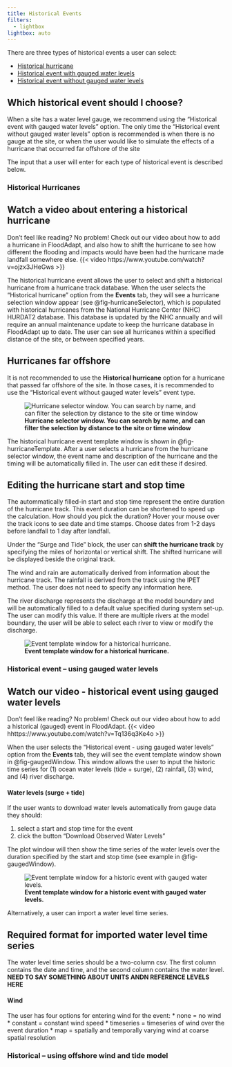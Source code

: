 ```yaml
---
title: Historical Events
filters:
  - lightbox
lightbox: auto
---
```


There are three types of historical events a user can select: 

* [Historical hurricane](historic_events_hurricane.qmd)
* [Historical event with gauged water levels](historic_events_gauged.qmd)
* [Historical event without gauged water levels](historic_events_ungauged.qmd)

::: {.callout-note}
## Which historical event should I choose?
When a site has a water level gauge, we recommend using the "Historical event with gauged water levels" option. The only time the "Historical event without gauged water levels" option is recommended is when there is no gauge at the site, or when the user would like to simulate the effects of a hurricane that occurred far offshore of the site
:::
The input that a user will enter for each type of historical event is described below. 

### Historical Hurricanes
::: {.callout-tip}
## Watch a video about entering a historical hurricane
Don't feel like reading? No problem! Check out our video about how to add a hurricane in FloodAdapt, and also how to shift the hurricane to see how different the flooding and impacts would have been had the hurricane made landfall somewhere else.
{{< video https://www.youtube.com/watch?v=ojzx3JHeGws >}}
:::



The historical hurricane event allows the user to select and shift a historical hurricane from a hurricane track database. When the user selects the “Historical hurricane” option from the **Events** tab, they will see a hurricane selection window appear (see @fig-hurricaneSelector), which is populated with historical hurricanes from the National Hurricane Center (NHC) HURDAT2 database. This database is updated by the NHC annually and will require an annual maintenance update to keep the hurricane database in FloodAdapt up to date.  The user can see all hurricanes within a specified distance of the site, or between specified years. 

::: {.callout-note}
## Hurricanes far offshore
It is not recommended to use the **Historical hurricane** option for a hurricane that passed far offshore of the site. In those cases, it is recommended to use the “Historical event without gauged water levels” event type. 
:::

![**Hurricane selector window. You can search by name, and can filter the selection by distance to the site or time window**](../../_static/images/popup_hurricaneSelector.png){#fig-hurricaneSelector}

The historical hurricane event template window is shown in @fig-hurricaneTemplate. After a user selects a hurricane from the hurricane selector window, the event name and description of the hurricane and the timing will be automatically filled in. The user can edit these if desired. 

::: {.callout-tip}
## Editing the hurricane start and stop time
The autommatically filled-in start and stop time represent the entire duration of the hurricane track. This event duration can be shortened to speed up the calculation. How should you pick the duration? Hover your mouse over the track icons to see date and time stamps. Choose dates from 1-2 days before landfall to 1 day after landfall. 
:::

Under the "Surge and Tide" block, the user can **shift the hurricane track** by specifying the miles of horizontal or vertical shift. The shifted hurricane will be displayed beside the original track. 

The wind and rain are automatically derived from information about the hurricane track. The rainfall is derived from the track using the IPET method. The user does not need to specify any information here.

The river discharge represents the discharge at the model boundary and will be automatically filled to a default value specified during system set-up. The user can modify this value. If there are multiple rivers at the model boundary, the user will be able to select each river to view or modify the discharge. 

![**Event template window for a historical hurricane.**](../../_static/images/popup_hurricaneTemplate.png){#fig-hurricaneTemplate}

### Historical event – using gauged water levels
::: {.callout-tip}
## Watch our video - historical event using gauged water levels
Don't feel like reading? No problem! Check out our video about how to add a historical (gauged) event in FloodAdapt.
{{< video hhttps://www.youtube.com/watch?v=Tq136q3Ke4o >}}
:::

When the user selects the “Historical event - using gauged water levels” option from the **Events** tab, they will see the event template window shown in @fig-gaugedWindow. This window allows the user to input the historic time series for (1) ocean water levels (tide + surge), (2) rainfall, (3) wind, and (4) river discharge. 

#### Water levels (surge + tide)
If the user wants to download water levels automatically from gauge data they should:

1. select a start and stop time for the event
2. click the button "Download Observed Water Levels"

The plot window will then show the time series of the water levels over the duration specified by the start and stop time (see example in @fig-gaugedWindow).

 ![**Event template window for a historic event with gauged water levels.**](../../_static/images/popup_gaugedEventWindow2.png){#fig-gaugedWindow}

Alternatively, a user can import a water level time series.

::: {.callout-note}
## Required format for imported water level time series
The water level time series should be a two-column csv. The first column contains the date and time, and the second column contains the water level. **NEED TO SAY SOMETHING ABOUT UNITS ANDN REFERENCE LEVELS HERE**
:::

#### Wind
The user has four options for entering wind for the event:
* none = no wind
* constant = constant wind speed
* timeseries = timeseries of wind over the event duration
* map = spatially and temporally varying wind at coarse spatial resolution


### Historical – using offshore wind and tide model

 


